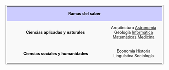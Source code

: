 <center>
<table width=100% align=center style="border: 1px solid #aaa; background-color: #f9f9f9; color: black; margin: 10px 0px 10px 0px; padding: 0.2em; font-size: 90%;">
<tr><th colspan=2 align=center style="font-weight: normal;background-color: #ccccff;">'''Ramas del saber'''</th></tr>
<tr>
<td align=center width=300px>'''Ciencias aplicadas y naturales'''</td>
<td colspan=2 align=center>Arquitectura{{o}} [[{{:rootpath}}/astronomia/astronomia|Astronomía]]{{o}} Geología{{o}} [[{{:rootpath}}/informatica|Informática]]{{o}} [[{{:rootpath}}/matematicas|Matemáticas]]{{o}} [[{{:rootpath}}/medicina|Medicina]]</td>
</tr>
<tr>
<td align=center>'''Ciencias sociales y humanidades'''</td>
<td colspan=2 align=center>Economía{{o}} [[{{:rootpath}}/historia/historia|Historia]]{{o}} Linguística{{o}} Sociología</td>
</tr>
</table>
</center>
